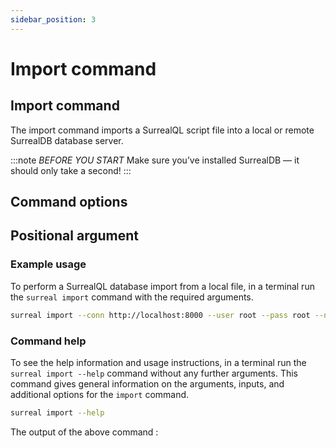 ```yaml
---
sidebar_position: 3
---
```



# Import command

## Import command

The import command imports a SurrealQL script file into a local or remote SurrealDB database server.

:::note
 <em>BEFORE YOU START</em> Make sure you’ve installed SurrealDB — it should only take a second! 
:::


## Command options 
<TableImportComponent data={data} />

## Positional argument
<TableImportComponent data={PositionalData} />

### Example usage
To perform a SurrealQL database import from a local file, in a terminal run the `surreal import` command with the required arguments.

```bash
surreal import --conn http://localhost:8000 --user root --pass root --ns test --db test downloads/surreal_deal_v1.surql
```

### Command help
To see the help information and usage instructions, in a terminal run the `surreal import --help` command without any further arguments. This command gives general information on the arguments, inputs, and additional options for the `import` command.

```bash
surreal import --help
```

The output of the above command :
<CommandHelp />